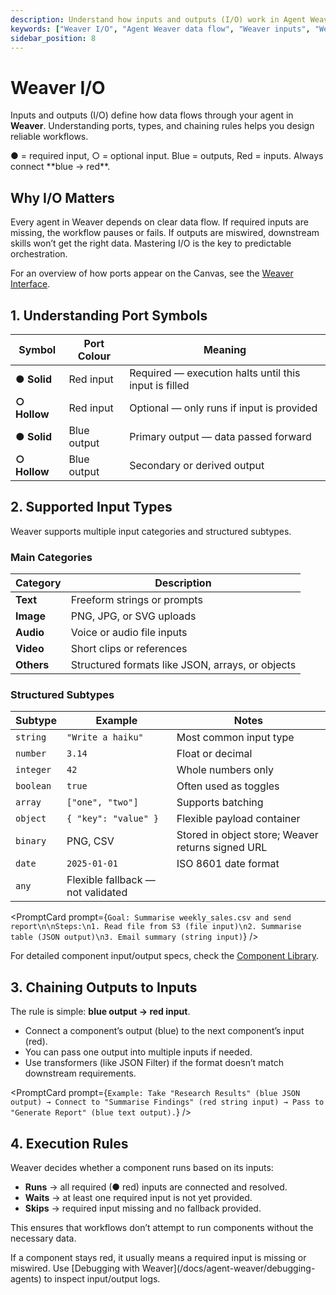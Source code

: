 ```yaml
---
description: Understand how inputs and outputs (I/O) work in Agent Weaver. Learn port types, supported data formats, chaining rules, and execution behavior for reliable agent design in SmythOS.
keywords: ["Weaver I/O", "Agent Weaver data flow", "Weaver inputs", "Weaver outputs", "AI workflow builder", "no code agent orchestration", "prompt based agent creation", "LLM orchestration", "Weaver ports", "SmythOS agent design"]
sidebar_position: 8
---
```


# Weaver I/O

Inputs and outputs (I/O) define how data flows through your agent in **Weaver**. Understanding ports, types, and chaining rules helps you design reliable workflows.

<InfoCallout title="Quick Guide">
● = required input, ○ = optional input.  
Blue = outputs, Red = inputs.  
Always connect **blue → red**.
</InfoCallout>

<Spacer size="md" />

## Why I/O Matters

Every agent in Weaver depends on clear data flow. If required inputs are missing, the workflow pauses or fails. If outputs are miswired, downstream skills won’t get the right data. Mastering I/O is the key to predictable orchestration.

For an overview of how ports appear on the Canvas, see the [Weaver Interface](/docs/agent-weaver/weaver-ui).

<Spacer size="md" />

## 1. Understanding Port Symbols

| Symbol | Port Colour | Meaning |
|--------|-------------|---------|
| **● Solid** | Red input | Required — execution halts until this input is filled |
| **○ Hollow** | Red input | Optional — only runs if input is provided |
| **● Solid** | Blue output | Primary output — data passed forward |
| **○ Hollow** | Blue output | Secondary or derived output |

<Spacer size="md" />

## 2. Supported Input Types

Weaver supports multiple input categories and structured subtypes.

### Main Categories
| Category | Description |
|----------|-------------|
| **Text** | Freeform strings or prompts |
| **Image** | PNG, JPG, or SVG uploads |
| **Audio** | Voice or audio file inputs |
| **Video** | Short clips or references |
| **Others** | Structured formats like JSON, arrays, or objects |

### Structured Subtypes
| Subtype | Example | Notes |
|---------|---------|-------|
| `string` | `"Write a haiku"` | Most common input type |
| `number` | `3.14` | Float or decimal |
| `integer` | `42` | Whole numbers only |
| `boolean` | `true` | Often used as toggles |
| `array` | `["one", "two"]` | Supports batching |
| `object` | `{ "key": "value" }` | Flexible payload container |
| `binary` | PNG, CSV | Stored in object store; Weaver returns signed URL |
| `date` | `2025-01-01` | ISO 8601 date format |
| `any` | Flexible fallback — not validated |

<PromptCard prompt={`Goal: Summarise weekly_sales.csv and send report\n\nSteps:\n1. Read file from S3 (file input)\n2. Summarise table (JSON output)\n3. Email summary (string input)`} />

For detailed component input/output specs, check the [Component Library](/docs/agent-studio/components).

<Spacer size="md" />

## 3. Chaining Outputs to Inputs

The rule is simple: **blue output → red input**.  

- Connect a component’s output (blue) to the next component’s input (red).  
- You can pass one output into multiple inputs if needed.  
- Use transformers (like JSON Filter) if the format doesn’t match downstream requirements.  

<PromptCard prompt={`Example: Take "Research Results" (blue JSON output) → Connect to "Summarise Findings" (red string input) → Pass to "Generate Report" (blue text output).`} />

<Spacer size="md" />

## 4. Execution Rules

Weaver decides whether a component runs based on its inputs:

- **Runs** → all required (● red) inputs are connected and resolved.  
- **Waits** → at least one required input is not yet provided.  
- **Skips** → required input missing and no fallback provided.  

This ensures that workflows don’t attempt to run components without the necessary data.

<InfoCallout title="Debugging Ports">
If a component stays red, it usually means a required input is missing or miswired. Use [Debugging with Weaver](/docs/agent-weaver/debugging-agents) to inspect input/output logs.
</InfoCallout>
